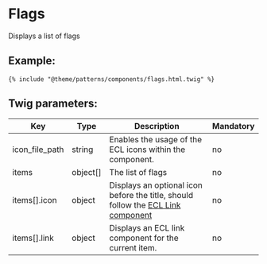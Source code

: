 # Flags

Displays a list of flags

## Example:

```
{% include "@theme/patterns/components/flags.html.twig" %}
```

## Twig parameters:

| Key               | Type     | Description                                                                                                                                    | Mandatory |
| ----------------- | -------- | ---------------------------------------------------------------------------------------------------------------------------------------------- | --------- |
| icon_file_path    | string   | Enables the usage of the ECL icons within the component.                                                                                       | no        |
| items             | object[] | The list of flags                                                                                                                              | no        |
| items[].icon      | object   | Displays an optional icon before the title, should follow the [ECL Link component](https://www.npmjs.com/package/@ecl-twig/ec-component-link)  | no        |
| items[].link      | object   | Displays an ECL link component for the current item.                                                                                           | no        |
